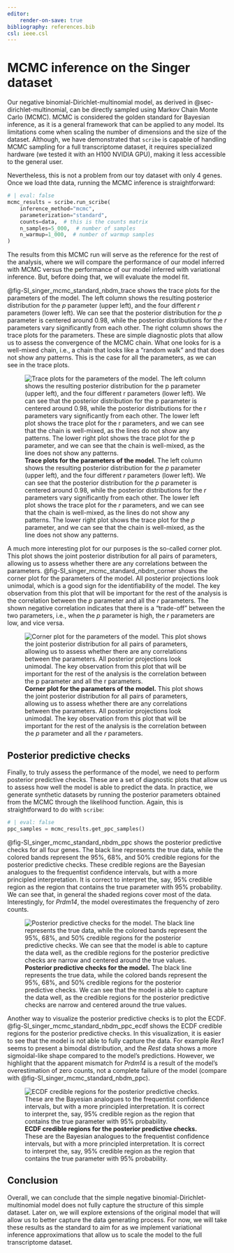 ```yaml
---
editor:
    render-on-save: true
bibliography: references.bib
csl: ieee.csl
---
```


# MCMC inference on the Singer dataset

Our negative binomial-Dirichlet-multinomial model, as derived in
@sec-dirichlet-multinomial, can be directly sampled using Markov Chain Monte
Carlo (MCMC). MCMC is considered the golden standard for Bayesian inference, as
it is a general framework that can be applied to any model. Its limitations come
when scaling the number of dimensions and the size of the dataset. Although, we
have demonstrated that `scribe` is capable of handling MCMC sampling for a full
transcriptome dataset, it requires specialized hardware (we tested it with an
H100 NVIDIA GPU), making it less accessible to the general user.

Nevertheless, this is not a problem from our toy dataset with only 4 genes. Once
we load thte data, running the MCMC inference is straightforward:

```python
# | eval: false
mcmc_results = scribe.run_scribe(
    inference_method="mcmc",
    parameterization="standard",
    counts=data,  # this is the counts matrix
    n_samples=5_000,  # number of samples
    n_warmup=1_000,  # number of warmup samples
)
```

The results from this MCMC run will serve as the reference for the rest of the
analysis, where we will compare the performance of our model inferred with MCMC
versus the performance of our model inferred with variational inference. But,
before doing that, we will evaluate the model fit. 

@fig-SI_singer_mcmc_standard_nbdm_trace shows the trace plots for the parameters
of the model. The left column shows the resulting posterior distribution for the
$p$ parameter (upper left), and the four different $r$ parameters (lower left).
We can see that the posterior distribution for the $p$ parameter is centered
around 0.98, while the posterior distributions for the $r$ parameters vary
significantly from each other. The right column shows the trace plots for the
parameters. These are simple diagnostic plots that allow us to assess the
convergence of the MCMC chain. What one looks for is a well-mixed chain, i.e., a
chain that looks like a "random walk" and that does not show any patterns. This
is the case for all the parameters, as we can see in the trace plots.

![**Trace plots for the parameters of the model.** The left column shows the
resulting posterior distribution for the $p$ parameter (upper left), and the
four different $r$ parameters (lower left). We can see that the posterior
distribution for the $p$ parameter is centered around 0.98, while the posterior
distributions for the $r$ parameters vary significantly from each other. The
lower left plot shows the trace plot for the $r$ parameters, and we can see that
the chain is well-mixed, as the lines do not show any patterns. The lower right
plot shows the trace plot for the $p$ parameter, and we can see that the chain
is well-mixed, as the line does not show any patterns.](
fig/supplementary/figSI_singer_mcmc_standard_nbdm_trace.png){#fig-SI_singer_mcmc_standard_nbdm_trace}


A much more interesting plot for our purposes is the so-called corner plot. This
plot shows the joint posterior distribution for all pairs of parameters,
allowing us to assess whether there are any correlations between the parameters.
@fig-SI_singer_mcmc_standard_nbdm_corner shows the corner plot for the
parameters of the model. All posterior projections look unimodal, which is a
good sign for the identifiability of the model. The key observation from this
plot that will be important for the rest of the analysis is the correlation
between the $p$ parameter and all the $r$ parameters. The shown negative
correlation indicates that there is a "trade-off" between the two parameters,
i.e., when the $p$ parameter is high, the $r$ parameters are low, and vice
versa.

![**Corner plot for the parameters of the model.** This plot shows the joint
posterior distribution for all pairs of parameters, allowing us to assess
whether there are any correlations between the parameters. All posterior
projections look unimodal. The key observation from this plot that will be
important for the rest of the analysis is the correlation between the $p$
parameter and all the $r$ parameters.](
fig/supplementary/figSI_singer_mcmc_standard_nbdm_corner){#fig-SI_singer_mcmc_standard_nbdm_corner}

## Posterior predictive checks

Finally, to truly assess the performance of the model, we need to perform
posterior predictive checks. These are a set of diagnostic plots that allow us
to assess how well the model is able to predict the data. In practice, we
generate synthetic datasets by running the posterior parameters obtained from
the MCMC through the likelihood function. Again, this is straightforward to do
with `scribe`:

```python
# | eval: false
ppc_samples = mcmc_results.get_ppc_samples()
```

@fig-SI_singer_mcmc_standard_nbdm_ppc shows the posterior predictive checks for
all four genes. The black line represents the true data, while the colored bands
represent the 95%, 68%, and 50% credible regions for the posterior predictive
checks. These credible regions are the Bayesian analogues to the frequentist
confidence intervals, but with a more principled interpretation. It is correct
to interpret the, say, 95% credible region as the region that contains the true
parameter with 95% probability. We can see that, in general the shaded regions
cover most of the data. Interestingly, for *Prdm14*, the model overestimates the
frequenchy of zero counts.

![**Posterior predictive checks for the model.** The black line represents the
true data, while the colored bands represent the 95%, 68%, and 50% credible
regions for the posterior predictive checks. We can see that the model is able
to capture the data well, as the credible regions for the posterior predictive
checks are narrow and centered around the true values.](
fig/supplementary/figSI_singer_mcmc_standard_nbdm_ppc){#fig-SI_singer_mcmc_standard_nbdm_ppc}

Another way to visualize the posterior predictive checks is to plot the ECDF.
@fig-SI_singer_mcmc_standard_nbdm_ppc_ecdf shows the ECDF credible regions for
the posterior predictive checks. In this visualization, it is easier to see that
the model is not able to fully capture the data. For example *Rex1* seems to
present a bimodal distribution, and the *Rest* data shows a more sigmoidal-like
shape compared to the model's predictions. However, we highlight that the
apparent mismatch for *Prdm14* is a result of the model's overestimation of zero
counts, not a complete failure of the model (compare with
@fig-SI_singer_mcmc_standard_nbdm_ppc).

![**ECDF credible regions for the posterior predictive checks.** These are the
Bayesian analogues to the frequentist confidence intervals, but with a more
principled interpretation. It is correct to interpret the, say, 95% credible
region as the region that contains the true parameter with 95% probability.](
fig/supplementary/figSI_singer_mcmc_standard_nbdm_ppc_ecdf){#fig-SI_singer_mcmc_standard_nbdm_ppc_ecdf}

## Conclusion

Overall, we can conclude that the simple negative binomial-Dirichlet-multinomial
model does not fully capture the structure of this simple dataset. Later on, we
will explore extensions of the original model that will allow us to better
capture the data generating process. For now, we will take these results as the
standard to aim for as we implement variational inference approximations that
allow us to scale the model to the full transcriptome dataset.